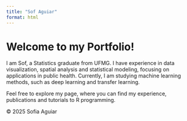 ```yaml
---
title: "Sof Aguiar"
format: html
---
```


# Welcome to my Portfolio!

I am Sof, a Statistics graduate from UFMG. I have experience in data visualization, spatial analysis and statistical modeling, focusing on applications in public health. Currently, I am studying machine learning methods, such as deep learning and transfer learning.

Feel free to explore my page, where you can find my experience, publications and tutorials to R programming.


<footer>
&copy; 2025 Sofia Aguiar
</footer>

